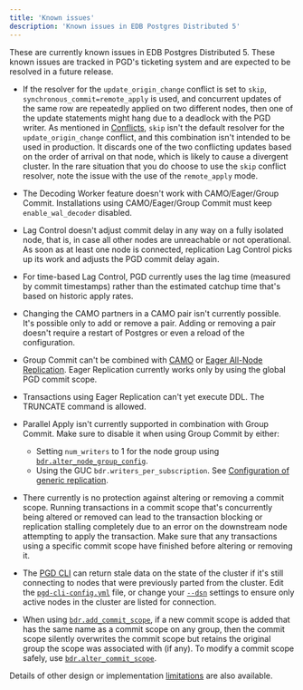 ```yaml
---
title: 'Known issues'
description: 'Known issues in EDB Postgres Distributed 5'
---
```


These are currently known issues in EDB Postgres Distributed 5. 
These known issues are tracked in PGD's
ticketing system and are expected to be resolved in a future
release.

-   If the resolver for the `update_origin_change` conflict
    is set to `skip`, `synchronous_commit=remote_apply` is used, and
    concurrent updates of the same row are repeatedly applied on two
    different nodes, then one of the update statements might hang due
    to a deadlock with the PGD writer. As mentioned in
    [Conflicts](conflict-management/conflicts/), `skip` isn't the default
    resolver for the `update_origin_change` conflict, and this
    combination isn't intended to be used in production. It discards
    one of the two conflicting updates based on the order of arrival
    on that node, which is likely to cause a divergent cluster.
    In the rare situation that you do choose to use the `skip`
    conflict resolver, note the issue with the use of the
    `remote_apply` mode.

-   The Decoding Worker feature doesn't work with CAMO/Eager/Group Commit.
    Installations using CAMO/Eager/Group Commit must keep `enable_wal_decoder`
    disabled.

-   Lag Control doesn't adjust commit delay in any way on a fully
    isolated node, that is, in case all other nodes are unreachable or not
    operational. As soon as at least one node is connected, replication
    Lag Control picks up its work and adjusts the PGD commit delay
    again.

-   For time-based Lag Control, PGD currently uses the lag time (measured
    by commit timestamps) rather than the estimated catchup time that's
    based on historic apply rates.

-   Changing the CAMO partners in a CAMO pair isn't currently possible.
    It's possible only to add or remove a pair.
    Adding or removing a pair doesn't require a restart of Postgres or even a
    reload of the configuration.

-   Group Commit can't be combined with [CAMO](commit-scopes/camo/) or [Eager
    All-Node Replication](conflict-management/eager/). Eager Replication currently works
    only by using the global PGD commit scope.

-   Transactions using Eager Replication can't yet execute DDL. The TRUNCATE
    command is allowed.

-   Parallel Apply isn't currently supported in combination with Group Commit. Make sure to disable it when using Group Commit by either:
    - Setting `num_writers` to 1 for the node group using [`bdr.alter_node_group_config`](/pgd/latest/reference/nodes-management-interfaces/#bdralter_node_group_config).
    - Using the GUC `bdr.writers_per_subscription`. See [Configuration of generic replication](/pgd/latest/reference/pgd-settings/#generic-replication).

-   There currently is no protection against altering or removing a commit
    scope. Running transactions in a commit scope that's concurrently being
    altered or removed can lead to the transaction blocking or replication
    stalling completely due to an error on the downstream node attempting to
    apply the transaction. Make sure that any transactions using a specific commit
    scope have finished before altering or removing it.

-   The [PGD CLI](cli) can return stale data on the state of the cluster if it's
    still connecting to nodes that were previously parted from the cluster. Edit
    the [`pgd-cli-config.yml`](cli/configuring_cli/#using-a-configuration-file)
    file, or change your
    [`--dsn`](cli/configuring_cli/#using-database-connection-strings-in-the-command-line)
    settings to ensure only active nodes in the cluster are listed for
    connection.

-   When using
    [`bdr.add_commit_scope`](/pgd/latest/reference/functions#bdradd_commit_scope),
    if a new commit scope is added that has the same name as a commit scope on
    any group, then the commit scope silently overwrites the commit scope but
    retains the original group the scope was associated with (if any). To modify
    a commit scope safely, use
    [`bdr.alter_commit_scope`](/pgd/latest/reference/functions#bdralter_commit_scope).

Details of other design or implementation [limitations](planning/limitations) are also available.
